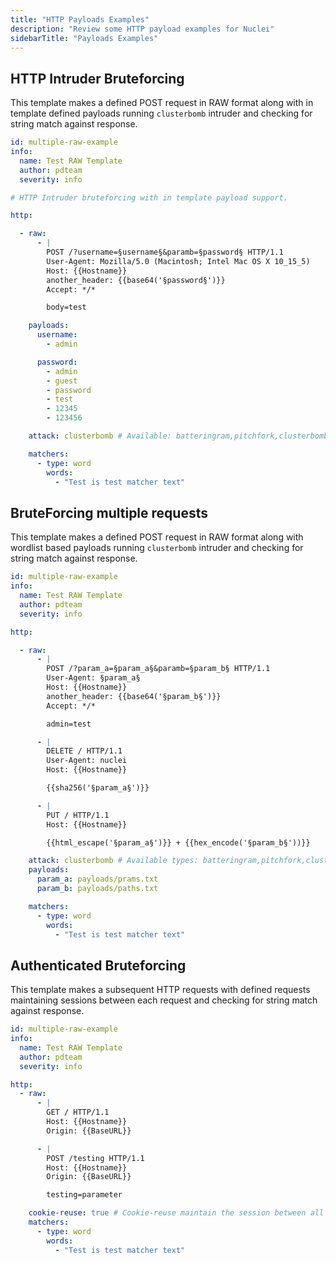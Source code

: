 ```yaml
---
title: "HTTP Payloads Examples"
description: "Review some HTTP payload examples for Nuclei"
sidebarTitle: "Payloads Examples"
---
```


## HTTP Intruder Bruteforcing

This template makes a defined POST request in RAW format along with in template defined payloads running `clusterbomb` intruder and checking for string match against response.


```yaml
id: multiple-raw-example
info:
  name: Test RAW Template
  author: pdteam
  severity: info

# HTTP Intruder bruteforcing with in template payload support. 

http:

  - raw:
      - |
        POST /?username=§username§&paramb=§password§ HTTP/1.1
        User-Agent: Mozilla/5.0 (Macintosh; Intel Mac OS X 10_15_5)
        Host: {{Hostname}}
        another_header: {{base64('§password§')}}
        Accept: */*

        body=test

    payloads:
      username:
        - admin

      password:
        - admin
        - guest
        - password
        - test
        - 12345
        - 123456

    attack: clusterbomb # Available: batteringram,pitchfork,clusterbomb

    matchers:
      - type: word
        words:
          - "Test is test matcher text"
```

## BruteForcing multiple requests 

This template makes a defined POST request in RAW format along with wordlist based payloads running `clusterbomb` intruder and checking for string match against response.

```yaml
id: multiple-raw-example
info:
  name: Test RAW Template
  author: pdteam
  severity: info

http:

  - raw:
      - |
        POST /?param_a=§param_a§&paramb=§param_b§ HTTP/1.1
        User-Agent: §param_a§
        Host: {{Hostname}}
        another_header: {{base64('§param_b§')}}
        Accept: */*

        admin=test

      - |
        DELETE / HTTP/1.1
        User-Agent: nuclei
        Host: {{Hostname}}

        {{sha256('§param_a§')}} 

      - |
        PUT / HTTP/1.1
        Host: {{Hostname}}

        {{html_escape('§param_a§')}} + {{hex_encode('§param_b§'))}}

    attack: clusterbomb # Available types: batteringram,pitchfork,clusterbomb
    payloads:
      param_a: payloads/prams.txt
      param_b: payloads/paths.txt

    matchers:
      - type: word
        words:
          - "Test is test matcher text"
```

## Authenticated Bruteforcing

This template makes a subsequent HTTP requests with defined requests maintaining sessions between each request and checking for string match against response.

```yaml
id: multiple-raw-example
info:
  name: Test RAW Template
  author: pdteam
  severity: info

http:
  - raw:
      - |
        GET / HTTP/1.1
        Host: {{Hostname}}
        Origin: {{BaseURL}}

      - |
        POST /testing HTTP/1.1
        Host: {{Hostname}}
        Origin: {{BaseURL}}

        testing=parameter

    cookie-reuse: true # Cookie-reuse maintain the session between all request like browser. 
    matchers:
      - type: word
        words:
          - "Test is test matcher text"
```
